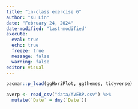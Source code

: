 ```yaml
---
title: "in-class exercise 6"
author: "Xu Lin"
date: "February 24, 2024"
date-modified: "last-modified"
execute: 
  eval: true
  echo: true
  freeze: true
  message: false 
  warning: false
editor: visual
---
```


```r
pacman::p_load(ggHoriPlot, ggthemes, tidyverse)
```

```r
averp <- read_csv("data/AVERP.csv") %>%
  mutate(`Date` = dmy(`Date`))
```






